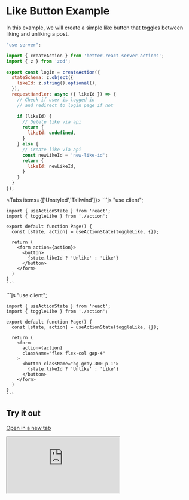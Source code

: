 
# Like Button Example

In this example, we will create a simple like button that toggles between liking and unliking a post.
 
```js
"use server";

import { createAction } from 'better-react-server-actions';
import { z } from 'zod';

export const login = createAction({
  stateSchema: z.object({
    likeId: z.string().optional(),
  }),
  requestHandler: async ({ likeId }) => {
    // Check if user is logged in
    // and redirect to login page if not

    if (likeId) {
      // Delete like via api
      return {
        likeId: undefined,
      }
    } else {
      // Create like via api
      const newLikeId = 'new-like-id';
      return {
        likeId: newLikeId,
      }
    }
  }
});
```


<Tabs items={['Unstyled','Tailwind']}>
  <Tab>
    ```js
    "use client";
     
    import { useActionState } from 'react';
    import { toggleLike } from './action';
     
    export default function Page() {
      const [state, action] = useActionState(toggleLike, {});
     
      return (
        <form action={action}>
          <button>
            {state.likeId ? 'Unlike' : 'Like'}
          </button>
        </form>
      )
    }
    ```
  </Tab>
  <Tab>
    ```js
    "use client";
     
    import { useActionState } from 'react';
    import { toggleLike } from './action';
     
    export default function Page() {
      const [state, action] = useActionState(toggleLike, {});
     
      return (
        <form 
          action={action} 
          className="flex flex-col gap-4"
        >
          <button className="bg-gray-300 p-1">
            {state.likeId ? 'Unlike' : 'Like'}
          </button>
        </form>
      )
    }
    ```
  </Tab>
</Tabs>

## Try it out

[Open in a new tab](https://better-react-server-actions-demo.vercel.app/examples/like-button)

<iframe 
  src="https://better-react-server-actions-demo.vercel.app/examples/like-button"
  style={{ height: 400, width: '100%' }}
/>
